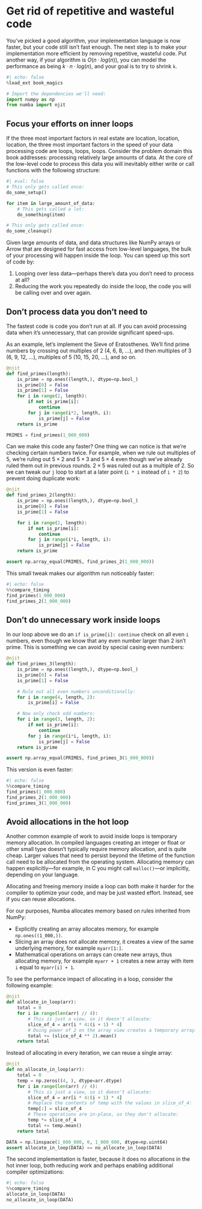 # Get rid of repetitive and wasteful code

You've picked a good algorithm, your implementation language is now faster, but your code still isn't fast enough.
The next step is to make your implementation more efficient by removing repetitive, wasteful code.
Put another way, if your algorithm is $O(n·log(n))$, you can model the performance as being $k·n·log(n)$, and your goal is to try to shrink `k`.

```python
#| echo: false
%load_ext book_magics
```

```python
# Import the dependencies we'll need:
import numpy as np
from numba import njit
```

## Focus your efforts on inner loops

If the three most important factors in real estate are location, location, location, the three most important factors in the speed of your data processing code are loops, loops, loops.
Consider the problem domain this book addresses: processing relatively large amounts of data.
At the core of the low-level code to process this data you will inevitably either write or call functions with the following structure:

```python
#| eval: false
# This only gets called once:
do_some_setup()

for item in large_amount_of_data:
    # This gets called a lot:
    do_something(item)

# This only gets called once:
do_some_cleanup()
```

Given large amounts of data, and data structures like NumPy arrays or Arrow that are designed for fast access from low-level languages, the bulk of your processing will happen inside the loop.
You can speed up this sort of code by:

1. Looping over less data—perhaps there's data you don't need to process at all?
2. Reducing the work you repeatedly do inside the loop, the code you will be calling over and over again.

## Don't process data you don't need to

The fastest code is code you don't run at all.
If you can avoid processing data when it's unnecessary, that can provide significant speed-ups.

As an example, let's implement the Sieve of Eratosthenes.
We'll find prime numbers by crossing out multiples of 2 (4, 6, 8, ...), and then multiples of 3 (6, 9, 12, ...), multiples of 5 (10, 15, 20, ...), and so on.

```python
@njit
def find_primes(length):
    is_prime = np.ones((length,), dtype=np.bool_)
    is_prime[0] = False
    is_prime[1] = False
    for i in range(2, length):
        if not is_prime[i]:
            continue
        for j in range(i*2, length, i):
            is_prime[j] = False
    return is_prime

PRIMES = find_primes(1_000_000)
```

Can we make this code any faster?
One thing we can notice is that we're checking certain numbers twice.
For example, when we rule out multiples of 5, we're ruling out $5×2$ and $5×3$ and $5×4$ even though we've already ruled them out in previous rounds.
$2×5$ was ruled out as a multiple of 2.
So we can tweak our `j` loop to start at a later point (`i * i` instead of `i * 2`) to prevent doing duplicate work:

```python
@njit
def find_primes_2(length):
    is_prime = np.ones((length,), dtype=np.bool_)
    is_prime[0] = False
    is_prime[1] = False

    for i in range(2, length):
        if not is_prime[i]:
            continue
        for j in range(i*i, length, i):
            is_prime[j] = False
    return is_prime

assert np.array_equal(PRIMES, find_primes_2(1_000_000))
```

This small tweak makes our algorithm run noticeably faster:

```python
#| echo: false
%%compare_timing
find_primes(1_000_000)
find_primes_2(1_000_000)
```

## Don't do unnecessary work inside loops

In our loop above we do an `if is_prime[i]: continue` check on all even `i` numbers, even though we know that any even number larger than 2 isn't prime.
This is something we can avoid by special casing even numbers:

```python
@njit
def find_primes_3(length):
    is_prime = np.ones((length,), dtype=np.bool_)
    is_prime[0] = False
    is_prime[1] = False

    # Rule out all even numbers unconditionally:
    for i in range(4, length, 2):
        is_prime[i] = False

    # Now only check odd numbers:
    for i in range(3, length, 2):
        if not is_prime[i]:
            continue
        for j in range(i*i, length, i):
            is_prime[j] = False
    return is_prime

assert np.array_equal(PRIMES, find_primes_3(1_000_000))
```

This version is even faster:

```python
#| echo: false
%%compare_timing
find_primes(1_000_000)
find_primes_2(1_000_000)
find_primes_3(1_000_000)
```

## Avoid allocations in the hot loop

Another common example of work to avoid inside loops is temporary memory allocation.
In compiled languages creating an integer or float or other small type doesn't typically require memory allocation, and is quite cheap.
Larger values that need to persist beyond the lifetime of the function call need to be allocated from the operating system.
Allocating memory can happen explicitly—for example, in C you might call `malloc()`—or implicitly, depending on your language.

Allocating and freeing memory inside a loop can both make it harder for the compiler to optimize your code, and may be just wasted effort.
Instead, see if you can reuse allocations.

For our purposes, Numba allocates memory based on rules inherited from NumPy:

* Explicitly creating an array allocates memory, for example `np.ones((1_000,))`.
* Slicing an array does not allocate memory, it creates a view of the same underlying memory, for example `myarr[1:]`.
* Mathematical operations on arrays can create new arrays, thus allocating memory, for example `myarr + 1` creates a new array with item `i` equal to `myarr[i] + 1`.

To see the performance impact of allocating in a loop, consider the following example:

```python
@njit
def allocate_in_loop(arr):
    total = 0
    for i in range(len(arr) // 4):
        # This is just a view, so it doesn't allocate:
        slice_of_4 = arr[i * 4:(i + 1) * 4]
        # Doing power of 2 on the array view creates a temporary array! Oops.
        total += (slice_of_4 ** 2).mean()
    return total
```

Instead of allocating in every iteration, we can reuse a single array:

```python
@njit
def no_allocate_in_loop(arr):
    total = 0
    temp = np.zeros((4, ), dtype=arr.dtype)
    for i in range(len(arr) // 4):
        # This is just a view, so it doesn't allocate:
        slice_of_4 = arr[i * 4:(i + 1) * 4]
        # Replace the contents of temp with the values in slice_of_4:
        temp[:] = slice_of_4
        # These operations are in-place, so they don't allocate:
        temp *= slice_of_4
        total += temp.mean()
    return total

DATA = np.linspace(1_000_000, 0, 1_000_000, dtype=np.uint64)
assert allocate_in_loop(DATA) == no_allocate_in_loop(DATA)
```

The second implementation is faster, because it does no allocations in the hot inner loop, both reducing work and perhaps enabling additional compiler optimizations:

```python
#| echo: false
%%compare_timing
allocate_in_loop(DATA)
no_allocate_in_loop(DATA)
```
